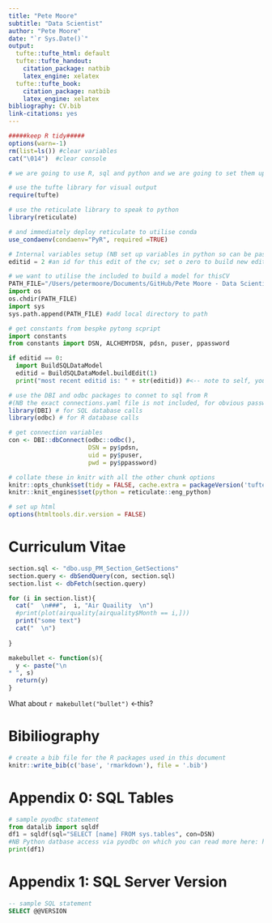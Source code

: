 ```yaml
---
title: "Pete Moore"
subtitle: "Data Scientist"
author: "Pete Moore"
date: "`r Sys.Date()`"
output:
  tufte::tufte_html: default
  tufte::tufte_handout:
    citation_package: natbib
    latex_engine: xelatex
  tufte::tufte_book:
    citation_package: natbib
    latex_engine: xelatex
bibliography: CV.bib
link-citations: yes
---
```


```r
#####keep R tidy#####
options(warn=-1)
rm(list=ls()) #clear variables
cat("\014")  #clear console
```

```r
# we are going to use R, sql and python and we are going to set them up now.

# use the tufte library for visual output
require(tufte)

# use the reticulate library to speak to python
library(reticulate)

# and immediately deploy reticulate to utilise conda
use_condaenv(condaenv="PyR", required =TRUE)

```

```python
# Internal variables setup (NB set up variables in python so can be passed to R)
editid = 2 #an id for this edit of the cv; set o zero to build new edit

# we want to utilise the included to build a model for thisCV 
PATH_FILE="/Users/petermoore/Documents/GitHub/Pete Moore - Data Scientist - CV/Python"
import os
os.chdir(PATH_FILE)
import sys
sys.path.append(PATH_FILE) #add local directory to path

# get constants from bespke pytong scpript
import constants
from constants import DSN, ALCHEMYDSN, pdsn, puser, ppassword

if editid == 0:
  import BuildSQLDataModel
  editid = BuildSQLDataModel.buildEdit(1)
  print("most recent editid is: " + str(editid)) #<-- note to self, you are still in python so paste won't work!


```

```r
# use the DBI and odbc packages to connet to sql from R
#(NB the exact connections.yaml file is not included, for obvious password-related reasons, but I've provided a mock-up in the ODBC folder which you could adapt)
library(DBI) # for SQL database calls
library(odbc) # for R database calls

# get connection variables 
con <- DBI::dbConnect(odbc::odbc(),
                      DSN = py$pdsn,
                      uid = py$puser,
                      pwd = py$ppassword)

# collate these in knitr with all the other chunk options
knitr::opts_chunk$set(tidy = FALSE, cache.extra = packageVersion('tufte'), connection = "con", max.print = NA, fig.cap = TRUE) 
knitr::knit_engines$set(python = reticulate::eng_python)

# set up html
options(htmltools.dir.version = FALSE)

```


# Curriculum Vitae
```r
section.sql <- "dbo.usp_PM_Section_GetSections"
section.query <- dbSendQuery(con, section.sql)
section.list <- dbFetch(section.query)

for (i in section.list){
  cat("  \n###",  i, "Air Quaility  \n")
  #print(plot(airquality[airquality$Month == i,]))
  print("some text")
  cat("  \n")
  
}
```

```r
makebullet <- function(s){
  y <- paste("\n
* ", s)
  return(y)
}
```
What about `r makebullet("bullet")` <-this?

# Bibiliography
```r
# create a bib file for the R packages used in this document
knitr::write_bib(c('base', 'rmarkdown'), file = '.bib')
```


# Appendix 0: SQL Tables
```python
# sample pyodbc statement
from datalib import sqldf
df1 = sqldf(sql="SELECT [name] FROM sys.tables", con=DSN)
#NB Python datbase access via pyodbc on which you can read more here: https://github.com/mkleehammer/pyodbc/wiki/Connecting-to-SQL-Server-from-Mac-OSX
print(df1)
```
# Appendix 1: SQL Server Version
```sql
-- sample SQL statement
SELECT @@VERSION
```
